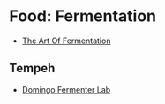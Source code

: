 # Food: Fermentation

- [The Art Of Fermentation](https://archive.org/details/TheArtOfFermentation/)

## Tempeh

- [Domingo Fermenter Lab](https://domingoclub.com/projects/domingo-fermenter-lab)
